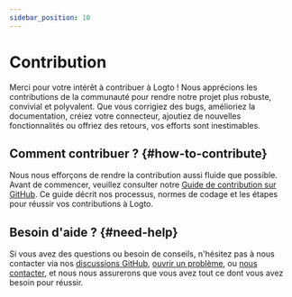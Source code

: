 ```yaml
---
sidebar_position: 10
---
```


# Contribution

Merci pour votre intérêt à contribuer à Logto ! Nous apprécions les contributions de la communauté pour rendre notre projet plus robuste, convivial et polyvalent. Que vous corrigiez des bugs, amélioriez la documentation, créiez votre connecteur, ajoutiez de nouvelles fonctionnalités ou offriez des retours, vos efforts sont inestimables.

## Comment contribuer ? \{#how-to-contribute}

Nous nous efforçons de rendre la contribution aussi fluide que possible. Avant de commencer, veuillez consulter notre [Guide de contribution sur GitHub](https://github.com/logto-io/logto/blob/master/.github/CONTRIBUTING.md). Ce guide décrit nos processus, normes de codage et les étapes pour réussir vos contributions à Logto.

## Besoin d'aide ? \{#need-help}

Si vous avez des questions ou besoin de conseils, n'hésitez pas à nous contacter via nos [discussions GitHub](https://github.com/logto-io/logto/discussions), [ouvrir un problème](https://github.com/logto-io/logto/issues), ou [nous contacter](https://logto.io/contact), et nous nous assurerons que vous avez tout ce dont vous avez besoin pour réussir.
